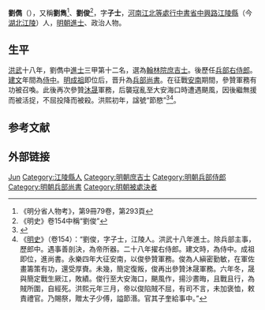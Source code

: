 {{Otheruses|other=名为劉雋的其他人物||劉雋}}

'''劉儁'''（{{bd|？||1408年|catIdx=L劉}}），又稱'''劉雋'''<ref>《明分省人物考》，第9冊79卷，第293頁</ref>、'''劉俊'''<ref>《明史》卷154中稱“劉俊”</ref>，字'''子士'''，[[河南江北等處行中書省|河南江北等處行中書省]][[中興路|中興路]][[江陵縣|江陵縣]]（今[[湖北|湖北]][[江陵|江陵]]）人，[[明朝|明朝]][[進士|進士]]、政治人物。

== 生平 ==
[[洪武|洪武]]十八年，劉儁中[[進士|進士]]三甲第十二名，選為[[翰林院|翰林院]][[庶吉士|庶吉士]]。後歷任[[兵部右侍郎|兵部右侍郎]]。[[建文|建文]]年間為[[侍中|侍中]]。[[明成祖|明成祖]]即位后，晋升為[[兵部尚書|兵部尚書]]。在征戰[[越南|安南]]期間，參贊軍務有功被召喚。此後再次參贊[[沐晟|沐晟]]軍務，后襲寇亂至大安海口時遭遇颶風，因後繼無援而被活捉，不屈投降而被殺。洪熙初年，諡號“節愍”<ref>{{cite book | language = zh-hans | author = 潘荣胜 | coauthors =  | title = 《明清进士录》 | url =  | date = 2006年 | location =  | publisher = [[中华书局|中华书局]] | id =  | isbn = 9787101043501 | pages = 4页 }}</ref><ref>《[[明史|明史]]》（卷154）：“劉俊，字子士，江陵人。洪武十八年進士。除兵部主事，歷郎中。遇事善剖決，為帝所器。二十八年擢右侍郎。建文時，為侍中。成祖即位，進尚書。永樂四年大征安南，以俊參贊軍務。俊為人縝密勤敏，在軍佐畫籌策有功，還受厚賚。未幾，簡定復叛，俊再出參贊沐晟軍務。六年冬，晟與簡定戰生厥江，敗績。俊行至大安海口，颶風作，揚沙晝晦，且戰且行，為賊所圍，自經死。洪熙元年三月，帝以俊陷賊不屈，有司不言，未加褒恤，敕責禮官。乃賜祭，贈太子少傅，謚節湣。官其子奎給事中。”</ref>。

== 参考文献 ==
{{reflist}}

== 外部链接 ==
{{wikisource|明史/卷154}}

{{洪武十八年乙丑科殿試金榜}}

{{Authority control}}

{{DEFAULTSORT:Liu劉}}
[[Category:劉姓|Jun]]
[[Category:江陵縣人|Category:江陵縣人]]
[[Category:明朝庶吉士|Category:明朝庶吉士]]
[[Category:明朝兵部侍郎|Category:明朝兵部侍郎]]
[[Category:明朝兵部尚書|Category:明朝兵部尚書]]
[[Category:明朝被處決者|Category:明朝被處決者]]


{{明朝人物小作品}}